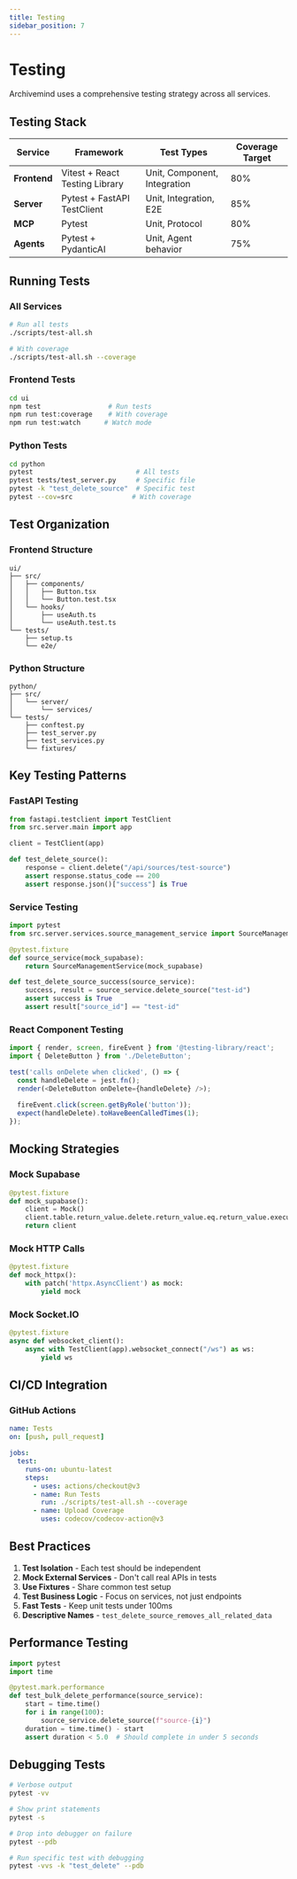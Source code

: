 ```yaml
---
title: Testing
sidebar_position: 7
---
```


# Testing

Archivemind uses a comprehensive testing strategy across all services.

## Testing Stack

| Service | Framework | Test Types | Coverage Target |
|---------|-----------|------------|-----------------|
| **Frontend** | Vitest + React Testing Library | Unit, Component, Integration | 80% |
| **Server** | Pytest + FastAPI TestClient | Unit, Integration, E2E | 85% |
| **MCP** | Pytest | Unit, Protocol | 80% |
| **Agents** | Pytest + PydanticAI | Unit, Agent behavior | 75% |

## Running Tests

### All Services
```bash
# Run all tests
./scripts/test-all.sh

# With coverage
./scripts/test-all.sh --coverage
```

### Frontend Tests
```bash
cd ui
npm test                 # Run tests
npm run test:coverage    # With coverage
npm run test:watch      # Watch mode
```

### Python Tests
```bash
cd python
pytest                          # All tests
pytest tests/test_server.py     # Specific file
pytest -k "test_delete_source"  # Specific test
pytest --cov=src               # With coverage
```

## Test Organization

### Frontend Structure
```
ui/
├── src/
│   ├── components/
│   │   ├── Button.tsx
│   │   └── Button.test.tsx
│   └── hooks/
│       ├── useAuth.ts
│       └── useAuth.test.ts
└── tests/
    ├── setup.ts
    └── e2e/
```

### Python Structure
```
python/
├── src/
│   └── server/
│       └── services/
└── tests/
    ├── conftest.py
    ├── test_server.py
    ├── test_services.py
    └── fixtures/
```

## Key Testing Patterns

### FastAPI Testing
```python
from fastapi.testclient import TestClient
from src.server.main import app

client = TestClient(app)

def test_delete_source():
    response = client.delete("/api/sources/test-source")
    assert response.status_code == 200
    assert response.json()["success"] is True
```

### Service Testing
```python
import pytest
from src.server.services.source_management_service import SourceManagementService

@pytest.fixture
def source_service(mock_supabase):
    return SourceManagementService(mock_supabase)

def test_delete_source_success(source_service):
    success, result = source_service.delete_source("test-id")
    assert success is True
    assert result["source_id"] == "test-id"
```

### React Component Testing
```typescript
import { render, screen, fireEvent } from '@testing-library/react';
import { DeleteButton } from './DeleteButton';

test('calls onDelete when clicked', () => {
  const handleDelete = jest.fn();
  render(<DeleteButton onDelete={handleDelete} />);
  
  fireEvent.click(screen.getByRole('button'));
  expect(handleDelete).toHaveBeenCalledTimes(1);
});
```

## Mocking Strategies

### Mock Supabase
```python
@pytest.fixture
def mock_supabase():
    client = Mock()
    client.table.return_value.delete.return_value.eq.return_value.execute.return_value = Mock(data=[])
    return client
```

### Mock HTTP Calls
```python
@pytest.fixture
def mock_httpx():
    with patch('httpx.AsyncClient') as mock:
        yield mock
```

### Mock Socket.IO
```python
@pytest.fixture
async def websocket_client():
    async with TestClient(app).websocket_connect("/ws") as ws:
        yield ws
```

## CI/CD Integration

### GitHub Actions
```yaml
name: Tests
on: [push, pull_request]

jobs:
  test:
    runs-on: ubuntu-latest
    steps:
      - uses: actions/checkout@v3
      - name: Run Tests
        run: ./scripts/test-all.sh --coverage
      - name: Upload Coverage
        uses: codecov/codecov-action@v3
```

## Best Practices

1. **Test Isolation** - Each test should be independent
2. **Mock External Services** - Don't call real APIs in tests
3. **Use Fixtures** - Share common test setup
4. **Test Business Logic** - Focus on services, not just endpoints
5. **Fast Tests** - Keep unit tests under 100ms
6. **Descriptive Names** - `test_delete_source_removes_all_related_data`

## Performance Testing

```python
import pytest
import time

@pytest.mark.performance
def test_bulk_delete_performance(source_service):
    start = time.time()
    for i in range(100):
        source_service.delete_source(f"source-{i}")
    duration = time.time() - start
    assert duration < 5.0  # Should complete in under 5 seconds
```

## Debugging Tests

```bash
# Verbose output
pytest -vv

# Show print statements
pytest -s

# Drop into debugger on failure
pytest --pdb

# Run specific test with debugging
pytest -vvs -k "test_delete" --pdb
```